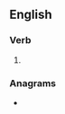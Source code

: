 ==English==

===Verb===
{{head|en|verb form}}

# {{present participle of|barge|lang=en|nocat=1}}

===Anagrams===
* {{anagrams|en|a=abgginr|braggin'|garbing}}